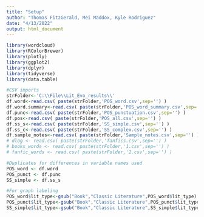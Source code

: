 ---
title: "Setup"
author: "Thomas FitzGerald, Mei Maddox, Kyle Rodriguez"
date: "4/13/2022"
output: html_document
---

```{r setup, include=FALSE}
library(wordcloud)
library(RColorBrewer)
library(plotly)
library(ggplot2)
library(dplyr)
library(tidyverse)
library(data.table)

#CSV imports
strFolder<-'C:\\File\\Lit_Evo_results\\'
df.word<-read.csv( paste(strFolder,'POS_word.csv',sep='') )
df.word.summary<-read.csv( paste(strFolder,'POS_word_summary.csv',sep='') )
df.punc<-read.csv( paste(strFolder,'POS_punctuation.csv',sep='') )
df.pos<-read.csv( paste(strFolder,'POS_all.csv',sep='') )
df.ss_s<-read.csv( paste(strFolder,'SS_simple.csv',sep='') )
df.ss_c<-read.csv( paste(strFolder,'SS_complex.csv',sep='') )
df.sample_notes<-read.csv( paste(strFolder,'Sample_notes.csv',sep='') )
# dlog <- read.csv( paste(strFolder,'fanfics.csv',sep='') )
# books_words <- read.csv( paste(strFolder,'1.csv',sep='') )
# fanfic_words <- read.csv( paste(strFolder,'2.csv',sep='') )

#Duplicates for differences in variable names used
POS_word <- df.word
POS_punct <- df.punc
SS_simple <- df.ss_s

#For graph labeling
POS_word$lit_type<-gsub("Book","Classic Literature",POS_word$lit_type)
POS_punct$lit_type<-gsub("Book","Classic Literature",POS_punct$lit_type)
SS_simple$lit_type<-gsub("Book","Classic Literature",SS_simple$lit_type)
```
